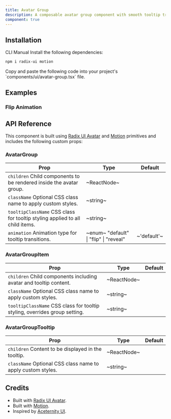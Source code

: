 ```yaml
---
title: Avatar Group
description: A composable avatar group component with smooth tooltip transitions and glow effects.
component: true
---
```


<ExamplePreview path="avatar-group/default" />

## Installation

<Tabs defaultValue="cli">

<TabsList>
  <TabsTrigger value="cli">CLI</TabsTrigger>
  <TabsTrigger value="manual">Manual</TabsTrigger>
</TabsList>

<TabsContent value="cli">
  <CliCommands name="avatar-group" />
</TabsContent>

<TabsContent value="manual">    
<Steps>
Install the following dependencies:

```bash
npm i radix-ui motion
```

<Step>
Copy and paste the following code into your project's `components/ui/avatar-group.tsx` file.

<ComponentPreview name="avatar-group" />

</Step>

</Steps>

</TabsContent>

</Tabs>

## Examples

### Flip Animation

<ExamplePreview path="avatar-group/flip-animation" />

## API Reference

This component is built using [Radix UI Avatar](https://www.radix-ui.com/primitives/docs/components/avatar) and [Motion](https://motion.dev/)
primitives and includes the following custom props:

### AvatarGroup

| **Prop**                                                                                                | **Type**                                                            | **Default** |
| ------------------------------------------------------------------------------------------------------- | ------------------------------------------------------------------- | ----------- |
| `children` <PopoverInfo>Child components to be rendered inside the avatar group.</PopoverInfo>          | ~ReactNode~                                                         | <Na/>       |
| `className` <PopoverInfo>Optional CSS class name to apply custom styles.</PopoverInfo>                  | ~string~                                                            | <Na/>       |
| `tooltipClassName` <PopoverInfo>CSS class for tooltip styling applied to all child items.</PopoverInfo> | ~string~                                                            | <Na/>       |
| `animation` <PopoverInfo>Animation type for tooltip transitions.</PopoverInfo>                          | ~enum~ <PopoverInfo> "default" \| "flip" \| "reveal" </PopoverInfo> | ~'default'~ |

### AvatarGroupItem

| **Prop**                                                                                              | **Type**    | **Default** |
| ----------------------------------------------------------------------------------------------------- | ----------- | ----------- |
| `children` <PopoverInfo>Child components including avatar and tooltip content.</PopoverInfo>          | ~ReactNode~ | <Na/>       |
| `className` <PopoverInfo>Optional CSS class name to apply custom styles.</PopoverInfo>                | ~string~    | <Na/>       |
| `tooltipClassName` <PopoverInfo>CSS class for tooltip styling, overrides group setting.</PopoverInfo> | ~string~    | <Na/>       |

### AvatarGroupTooltip

| **Prop**                                                                               | **Type**    | **Default** |
| -------------------------------------------------------------------------------------- | ----------- | ----------- |
| `children` <PopoverInfo>Content to be displayed in the tooltip.</PopoverInfo>          | ~ReactNode~ | <Na/>       |
| `className` <PopoverInfo>Optional CSS class name to apply custom styles.</PopoverInfo> | ~string~    | <Na/>       |

## Credits

- Built with [Radix UI Avatar](https://www.radix-ui.com/primitives/docs/components/avatar).
- Built with [Motion](https://motion.dev/).
- Inspired by [Aceternity UI](https://ui.aceternity.com/components/animated-tooltip).
